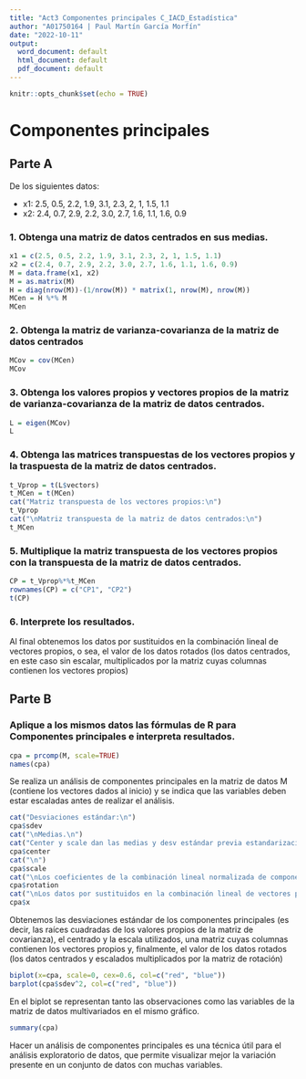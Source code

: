 ```yaml
---
title: "Act3 Componentes principales C_IACD_Estadística"
author: "A01750164 | Paul Martín García Morfín"
date: "2022-10-11"
output:
  word_document: default
  html_document: default
  pdf_document: default
---
```


```r
knitr::opts_chunk$set(echo = TRUE)
```

# Componentes principales

## Parte A

De los siguientes datos:

- x1:  2.5, 0.5, 2.2, 1.9, 3.1, 2.3, 2, 1, 1.5, 1.1
- x2:  2.4, 0.7, 2.9, 2.2, 3.0, 2.7, 1.6, 1.1, 1.6, 0.9

### 1. Obtenga una matriz de datos centrados en sus medias.

```r
x1 = c(2.5, 0.5, 2.2, 1.9, 3.1, 2.3, 2, 1, 1.5, 1.1)
x2 = c(2.4, 0.7, 2.9, 2.2, 3.0, 2.7, 1.6, 1.1, 1.6, 0.9)
M = data.frame(x1, x2)
M = as.matrix(M)
H = diag(nrow(M))-(1/nrow(M)) * matrix(1, nrow(M), nrow(M))
MCen = H %*% M
MCen
```

### 2. Obtenga la matriz de varianza-covarianza de la matriz de datos centrados

```r
MCov = cov(MCen)
MCov
```

### 3. Obtenga los valores propios y vectores propios de la matriz de varianza-covarianza de la matriz de datos centrados.

```r
L = eigen(MCov)
L
```

### 4. Obtenga las matrices transpuestas de los vectores propios y la traspuesta de la matriz de datos centrados.

```r
t_Vprop = t(L$vectors)
t_MCen = t(MCen)
cat("Matriz transpuesta de los vectores propios:\n")
t_Vprop
cat("\nMatriz transpuesta de la matriz de datos centrados:\n")
t_MCen
```

### 5. Multiplique la matriz transpuesta de los vectores propios con la transpuesta de la matriz de datos centrados.

```r
CP = t_Vprop%*%t_MCen
rownames(CP) = c("CP1", "CP2")
t(CP)
```

### 6. Interprete los resultados.

Al final obtenemos los datos por sustituidos en la combinación lineal de vectores propios, o sea, el valor de los datos rotados (los datos centrados, en este caso sin escalar, multiplicados por la matriz cuyas columnas contienen los vectores propios)

## Parte B

### Aplique a los mismos datos las fórmulas de R para Componentes principales e interpreta resultados.

```r
cpa = prcomp(M, scale=TRUE)
names(cpa)
```
Se realiza un análisis de componentes principales en la matriz de datos M (contiene los vectores dados al inicio) y se indica que las variables deben estar escaladas antes de realizar el análisis. 

```r
cat("Desviaciones estándar:\n")
cpa$sdev
cat("\nMedias.\n")
cat("Center y scale dan las medias y desv estándar previa estandarización:\n")
cpa$center
cat("\n")
cpa$scale
cat("\nLos coeficientes de la combinación lineal normalizada de componete:\n")
cpa$rotation
cat("\nLos datos por sustituidos en la combinación lineal de vectores propios:\n")
cpa$x
```
Obtenemos las desviaciones estándar de los componentes principales (es decir, las raíces cuadradas de los valores propios de la matriz de covarianza), el centrado y la escala utilizados, una matriz cuyas columnas contienen los vectores propios y, finalmente, el valor de los datos rotados (los datos centrados y escalados multiplicados por la matriz de rotación)

```r
biplot(x=cpa, scale=0, cex=0.6, col=c("red", "blue"))
barplot(cpa$sdev^2, col=c("red", "blue"))
```

En el biplot se representan tanto las observaciones como las variables de la matriz de datos multivariados en el mismo gráfico.

```r
summary(cpa)
```
Hacer un análisis de componentes principales es una técnica útil para el análisis exploratorio de datos, que permite visualizar mejor la variación presente en un conjunto de datos con muchas variables. 
